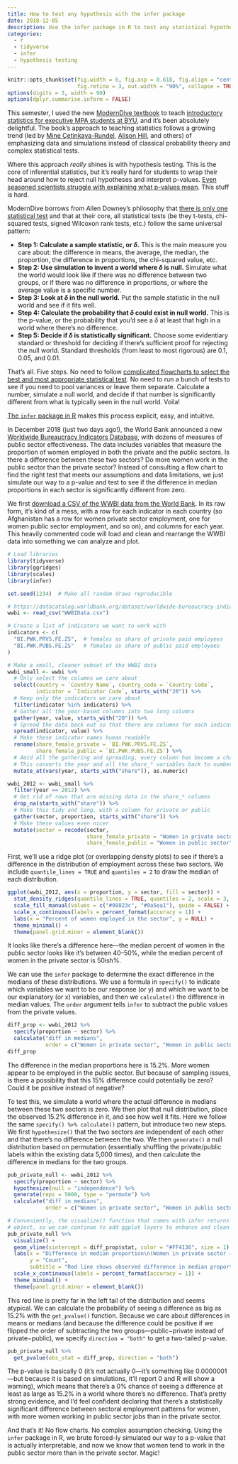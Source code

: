 ```yaml
---
title: How to test any hypothesis with the infer package
date: 2018-12-05
description: Use the infer package in R to test any statistical hypothesis through simulation.
categories: 
  - r
  - tidyverse
  - infer
  - hypothesis testing
---
```


```r
knitr::opts_chunk$set(fig.width = 6, fig.asp = 0.618, fig.align = "center", 
                      fig.retina = 3, out.width = "90%", collapse = TRUE)
options(digits = 3, width = 90)
options(dplyr.summarise.inform = FALSE)
```

This semester, I used the new [ModernDive textbook](https://moderndive.com/) to teach [introductory statistics for executive MPA students at BYU](https://statsf18.classes.andrewheiss.com/), and it's been absolutely delightful. The book's approach to teaching statistics follows a growing trend (led by [Mine Çetinkaya-Rundel](http://www2.stat.duke.edu/~mc301/), [Alison Hill](https://alison.rbind.io/), and others) of emphasizing data and simulations instead of classical probability theory and complex statistical tests.

Where this approach *really* shines is with hypothesis testing. This is the core of inferential statistics, but it's really hard for students to wrap their head around how to reject null hypotheses and interpret p-values. [Even seasoned scientists struggle with explaining what p-values mean](https://fivethirtyeight.com/features/not-even-scientists-can-easily-explain-p-values/). This stuff is hard.

ModernDive borrows from Allen Downey's philosophy that [there is only one statistical test](http://allendowney.blogspot.com/2016/06/there-is-still-only-one-test.html) and that at their core, all statistical tests (be they t-tests, chi-squared tests, signed Wilcoxon rank tests, etc.) follow the same universal pattern:

- **Step 1: Calculate a sample statistic, or $\delta$.** This is the main measure you care about: the difference in means, the average, the median, the proportion, the difference in proportions, the chi-squared value, etc.
- **Step 2: Use simulation to invent a world where $\delta$ is null.** Simulate what the world would look like if there was no difference between two groups, or if there was no difference in proportions, or where the average value is a specific number.
- **Step 3: Look at $\delta$ in the null world.** Put the sample statistic in the null world and see if it fits well.
- **Step 4: Calculate the probability that $\delta$ could exist in null world.** This is the p-value, or the probability that you'd see a $\delta$ at least that high in a world where there's no difference.
- **Step 5: Decide if $\delta$ is statistically significant.** Choose some evidentiary standard or threshold for deciding if there's sufficient proof for rejecting the null world. Standard thresholds (from least to most rigorous) are 0.1, 0.05, and 0.01.

That's all. Five steps. No need to follow [complicated flowcharts to select the best and most appropriate statistical test](https://www.google.com/search?q=statistical+test+flow+chart). No need to run a bunch of tests to see if you need to pool variances or leave them separate. Calculate a number, simulate a null world, and decide if that number is significantly different from what is typically seen in the null world. Voila!

[The `infer` package in R](https://github.com/tidymodels/infer) makes this process explicit, easy, and intuitive. 

In December 2018 (just two days ago!), the World Bank announced a new [Worldwide Bureaucracy Indicators Database](https://www.cgdev.org/blog/three-lessons-world-banks-new-worldwide-bureaucracy-indicators-database), with dozens of measures of public sector effectiveness. The data includes variables that measure the proportion of women employed in both the private and the public sectors. Is there a difference between these two sectors? Do more women work in the public sector than the private sector? Instead of consulting a flow chart to find the right test that meets our assumptions and data limitations, we just simulate our way to a p-value and test to see if the difference in median proportions in each sector is significantly different from zero.

We first [download a CSV of the WWBI data from the World Bank](https://datacatalog.worldbank.org/dataset/worldwide-bureaucracy-indicators). In its raw form, it's kind of a mess, with a row for each indicator in each country (so Afghanistan has a row for women private sector employment, one for women public sector employment, and so on), and columns for each year. This heavily commented code will load and clean and rearrange the WWBI data into something we can analyze and plot.

```r
# Load libraries
library(tidyverse)
library(ggridges)
library(scales)
library(infer)

set.seed(1234)  # Make all random draws reproducible

# https://datacatalog.worldbank.org/dataset/worldwide-bureaucracy-indicators
wwbi <- read_csv("WWBIData.csv")

# Create a list of indicators we want to work with
indicators <- c(
  "BI.PWK.PRVS.FE.ZS",  # females as share of private paid employees
  "BI.PWK.PUBS.FE.ZS"   # females as share of public paid employees
)

# Make a small, cleaner subset of the WWBI data
wwbi_small <- wwbi %>% 
  # Only select the columns we care about
  select(country = `Country Name`, country_code = `Country Code`, 
         indicator = `Indicator Code`, starts_with("20")) %>% 
  # Keep only the indicators we care about
  filter(indicator %in% indicators) %>% 
  # Gather all the year-based columns into two long columns
  gather(year, value, starts_with("20")) %>% 
  # Spread the data back out so that there are columns for each indicator
  spread(indicator, value) %>% 
  # Make these indicator names human readable
  rename(share_female_private = `BI.PWK.PRVS.FE.ZS`,
         share_female_public = `BI.PWK.PUBS.FE.ZS`) %>% 
  # Amid all the gathering and spreading, every column has become a character.
  # This converts the year and all the share_* variables back to numbers
  mutate_at(vars(year, starts_with("share")), as.numeric)

wwbi_2012 <- wwbi_small %>% 
  filter(year == 2012) %>% 
  # Get rid of rows that are missing data in the share_* columns
  drop_na(starts_with("share")) %>% 
  # Make this tidy and long, with a column for private or public
  gather(sector, proportion, starts_with("share")) %>% 
  # Make these values even nicer
  mutate(sector = recode(sector,
                         share_female_private = "Women in private sector",
                         share_female_public = "Women in public sector"))
```

First, we'll use a ridge plot (or overlapping density plots) to see if there's a difference in the distribution of employment across these two sectors. We include `quantile_lines = TRUE` and `quantiles = 2` to draw the median of each distribution. 

```r
ggplot(wwbi_2012, aes(x = proportion, y = sector, fill = sector)) +
  stat_density_ridges(quantile_lines = TRUE, quantiles = 2, scale = 3, color = "white") + 
  scale_fill_manual(values = c("#98823c", "#9a5ea1"), guide = FALSE) + 
  scale_x_continuous(labels = percent_format(accuracy = 1)) +
  labs(x = "Percent of women employed in the sector", y = NULL) +
  theme_minimal() +
  theme(panel.grid.minor = element_blank())
```

It looks like there's a difference here—the median percent of women in the public sector looks like it's between 40–50%, while the median percent of women in the private sector is 50ish%. 

We can use the `infer` package to determine the exact difference in the medians of these distributions. We use a formula in `specify()` to indicate which variables we want to be our response (or y) and which we want to be our explanatory (or x) variables, and then we `calculate()` the difference in median values. The `order` argument tells `infer` to subtract the public values from the private values.

```r
diff_prop <- wwbi_2012 %>% 
  specify(proportion ~ sector) %>% 
  calculate("diff in medians", 
            order = c("Women in private sector", "Women in public sector"))
diff_prop
```

The difference in the median proportions here is 15.2%. More women appear to be employed in the public sector. But because of sampling issues, is there a possibility that this 15% difference could potentially be zero? Could it be positive instead of negative? 

To test this, we simulate a world where the actual difference in medians between these two sectors is zero. We then plot that null distribution, place the observed 15.2% difference in it, and see how well it fits. Here we follow the same `specify() %>% calculate()` pattern, but introduce two new steps. We first `hypothesize()` that the two sectors are independent of each other and that there's no difference between the two. We then `generate()` a null distribution based on permutation (essentially shuffling the private/public labels within the existing data 5,000 times), and then calculate the difference in medians for the two groups.

```r
pub_private_null <- wwbi_2012 %>% 
  specify(proportion ~ sector) %>% 
  hypothesize(null = "independence") %>% 
  generate(reps = 5000, type = "permute") %>% 
  calculate("diff in medians", 
            order = c("Women in private sector", "Women in public sector"))

# Conveniently, the visualize() function that comes with infer returns a ggplot
# object, so we can continue to add ggplot layers to enhance and clean the plot
pub_private_null %>%
  visualize() + 
  geom_vline(xintercept = diff_prop$stat, color = "#FF4136", size = 1) +
  labs(x = "Difference in median proportion\n(Women in private sector − women in public sector)",
       y = "Count",
       subtitle = "Red line shows observed difference in median proportions") +
  scale_x_continuous(labels = percent_format(accuracy = 1)) +
  theme_minimal() +
  theme(panel.grid.minor = element_blank())
```

This red line is pretty far in the left tail of the distribution and seems atypical. We can calculate the probability of seeing a difference as big as 15.2% with the `get_pvalue()` function. Because we care about differences in means or medians (and because the difference could be positive if we flipped the order of subtracting the two groups—public−private instead of private−public), we specify `direction = "both"` to get a two-tailed p-value.

```r
pub_private_null %>% 
  get_pvalue(obs_stat = diff_prop, direction = "both")
```

The p-value is basically 0 (it's not actually 0—it's something like 0.0000001—but because it is based on simulations, it'll report 0 and R will show a warning), which means that there's a 0% chance of seeing a difference at least as large as 15.2% in a world where there's no difference. That's pretty strong evidence, and I'd feel confident declaring that there's a statistically significant difference between sectoral employment patterns for women, with more women working in public sector jobs than in the private sector.

And that's it! No flow charts. No complex assumption checking. Using the `infer` package in R, we brute forced-ly simulated our way to a p-value that is actually interpretable, and now we know that women tend to work in the public sector more than in the private sector. Magic!
